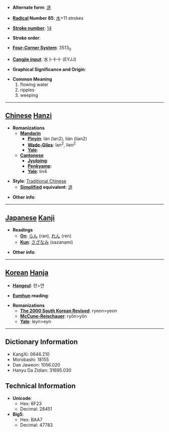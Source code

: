 * '''Alternate form''': [[涟]]

* '''[[Wiktionary:Chinese radical index| Radical]] Number 85''': [[Wiktionary:Chinese radical index 水|水]]+11 strokes

* '''[[Wiktionary:Chinese total strokes index|Stroke number]]''': [[Wiktionary:Chinese total strokes index 14|14]]

* '''Stroke order''': 

* '''[[Wiktionary:Chinese four corner index|Four-Corner System]]''': 3513<sub>0</sub>

* '''[[Wiktionary:Chinese Cangjie index|Cangjie input]]''': 水卜十十 (EYJJ)

* '''Graphical Significance and Origin''': 

* '''Common Meaning'''
*#flowing water
*# ripples
*# weeping


----

== [[Chinese]] [[Hanzi]] ==

* '''Romanizations'''
** '''[[Mandarin]]'''
*** '''[[Pinyin]]''': lán (lan2), lián (lian2)
*** '''[[Wade-Giles]]''': lan<sup>2</sup>, lien<sup>2</sup>
*** '''[[Yale]]''': 
** '''[[Cantonese]]'''
*** '''[[Jyutping]]''':
*** '''[[Penkyamp]]''': 
*** '''[[Yale]]''': lin4

* '''Style''': [[Traditional Chinese]] 
** '''[[Simplified Chinese|Simplified]] equivalent''': [[涟]]

* '''Other info''': 

----

== [[Japanese]] [[Kanji]] ==

* '''Readings'''
** '''[[On]]''': [[らん]] (ran), [[れん]] (ren)
** '''[[Kun]]''': [[さざなみ]] (sazanami)

* '''Other info''':  

----

== [[Korean]] [[Hanja]] ==

* '''[[Hangeul]]''': 련>연

* '''[[Eumhun]] reading''': 

* '''Romanizations'''
** '''[[The 2000 South Korean Revised Romanization|The 2000 South Korean Revised]]''': ryeon>yeon
** '''[[McCune-Reischauer]]''': ryŏn>yŏn
** '''[[Yale]]''': leyn>eyn

----

== Dictionary Information ==

* KangXi: 0646.210
* Morobashi: 18155
* Dae Jaweon: 1056.020
* Hanyu Da Zidian: 31695.030

== Technical Information ==

* '''Unicode''':
** Hex: 6F23
** Decimal: 28451
* '''Big5''':
** Hex: BAA7
** Decimal: 47783